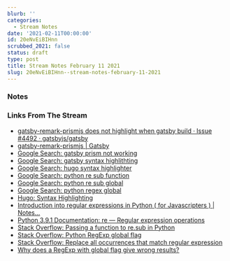 ```yaml
---
blurb: ''
categories:
  - Stream Notes
date: '2021-02-11T00:00:00'
id: 20eNvEiBIHnn
scrubbed_2021: false
status: draft
type: post
title: Stream Notes February 11 2021
slug: 20eNvEiBIHnn--stream-notes-february-11-2021
---
```


### Notes



### Links From The Stream



- [gatsby-remark-prismjs does not highlight when gatsby build · Issue #4492 · gatsbyjs/gatsby](https://github.com/gatsbyjs/gatsby/issues/4492)
- [gatsby-remark-prismjs | Gatsby](https://www.gatsbyjs.com/plugins/gatsby-remark-prismjs/)
- [Google Search: gatsby prism not working](https://www.google.com/search?client=safari&rls=en&q=gatsby+prism+not+working&ie=UTF-8&oe=UTF-8)
- [Google Search: gatsby syntax highlithting](https://www.google.com/search?client=safari&rls=en&q=gatsby+syntax+highlithting&ie=UTF-8&oe=UTF-8)
- [Google Search: hugo syntax highlighter](https://www.google.com/search?client=safari&rls=en&q=hugo+syntax+highlighter&ie=UTF-8&oe=UTF-8)
- [Google Search: python re sub function](https://www.google.com/search?client=safari&rls=en&q=python+re+sub+function&ie=UTF-8&oe=UTF-8)
- [Google Search: python re sub global](https://www.google.com/search?client=safari&rls=en&q=python+re+sub+global&ie=UTF-8&oe=UTF-8)
- [Google Search: python regex global](https://www.google.com/search?client=safari&rls=en&q=python+regex+global&ie=UTF-8&oe=UTF-8)
- [Hugo: Syntax Highlighting](https://gohugo.io/content-management/syntax-highlighting/)
- [Introduction into regular expressions in Python ( for Javascripters ) | Notes...](https://nemisj.com/python-regexp-javascript/)
- [Python 3.9.1 Documentation: re — Regular expression operations](https://docs.python.org/3/library/re.html#re.sub)
- [Stack Overflow: Passing a function to re.sub in Python](https://stackoverflow.com/questions/18737863/passing-a-function-to-re-sub-in-python)
- [Stack Overflow: Python RegExp global flag](https://stackoverflow.com/questions/11686516/python-regexp-global-flag)
- [Stack Overflow: Replace all occurrences that match regular expression](https://stackoverflow.com/questions/38156956/replace-all-occurrences-that-match-regular-expression)
- [Why does a RegExp with global flag give wrong results?](https://www.xspdf.com/resolution/50891197.html)

